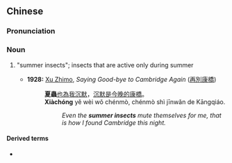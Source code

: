 {{also|夏虫}}
==Chinese==
{{zh-forms|s=夏虫}}

===Pronunciation===
{{zh-pron
|m=xiàchóng
|c=haa6 cung4
|cat=n
}}

===Noun===
{{zh-noun}}

# {{lb|zh|literary}} "summer insects"; insects that are active only during summer
#* '''1928:''' [[w:Xu Zhimo|Xu Zhimo]], ''Saying Good-bye to Cambridge Again'' ([[:zh:s:再別康橋|再別康橋]])
#*: '''夏蟲'''[[也]][[為]][[我]][[沉默]]，[[沉默]][[是]][[今晚]][[的]][[康橋]]。
#*: '''Xiàchóng''' yě wèi wǒ chénmò, chénmò shì jīnwǎn de Kāngqiáo.
#*:: ''Even the '''summer insects''' mute themselves for me, that is how I found Cambridge this night.''

====Derived terms====
* {{zh-l|夏蟲不可語冰}}